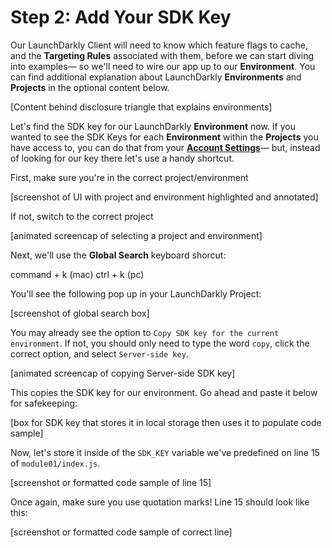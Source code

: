 # Step 2: Add Your SDK Key

Our LaunchDarkly Client will need to know which feature flags to cache, and the **Targeting Rules** associated with them, before we can start diving into examples— so we'll need to wire our app up to our **Environment**. You can find additional explanation about LaunchDarkly **Environments** and **Projects** in the optional content below.

[Content behind disclosure triangle that explains environments]

Let's find the SDK key for our LaunchDarkly **Environment** now. If you wanted to see the SDK Keys for each **Environment** within the **Projects** you have access to, you can do that from your **[Account Settings](https://app.launchdarkly.com/settings/projects)**— but, instead of looking for our key there let's use a handy shortcut.

First, make sure you're in the correct project/environment

[screenshot of UI with project and environment highlighted and annotated]

If not, switch to the correct project

[animated screencap of selecting a project and environment]

Next, we'll use the **Global Search** keyboard shorcut: 

command + k (mac)
ctrl + k (pc)

You'll see the following pop up in your LaunchDarkly Project:

[screenshot of global search box]

You may already see the option to `Copy SDK key for the current environment`. If not, you should only need to type the word `copy`, click the correct option, and select `Server-side key`.

[animated screencap of copying Server-side SDK key]

This copies the SDK key for our environment. Go ahead and paste it below for safekeeping:

[box for SDK key that stores it in local storage then uses it to populate code sample]

Now, let's store it inside of the `SDK_KEY` variable we've predefined on line 15 of `module01/index.js`.

[screenshot or formatted code sample of line 15]

Once again, make sure you use quotation marks! Line 15 should look like this:

[screenshot or formatted code sample of correct line]